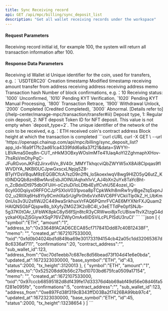---
title: Sync Receiving record
api: GET /api/mpc/billing/sync_deposit_list
description: "Get all wallet receiving records under the workspace"
---

#### Request Parameters
<ParamField query="max_id" type="string" required>
    Receiving record initial id, for example 100, the system will return all transaction information after 100.
</ParamField>



#### Response Data Parameters
<ResponseField type="object[ ]">
    <Expandable title="object">
        <ResponseField name="id" type="integer">Receiving id</ResponseField>
            <ResponseField name="sub_wallet_id" type="integer">Wallet id</ResponseField>
            <ResponseField name="symbol" type="string">Unique identifier for the coin, used for transfers, e.g.：`USDTERC20`</ResponseField>
            <ResponseField name="created_at" type="long">Creation timestamp</ResponseField>
            <ResponseField name="updated_at" type="long">Modified timestamp</ResponseField>
            <ResponseField name="amount" type="string">receiving amount</ResponseField>
            <ResponseField name="address_from" type="string">transfer from address</ResponseField>
            <ResponseField name="address_to" type="string">receiving address</ResponseField>
            <ResponseField name="memo" type="string">receiving address memo</ResponseField>
            <ResponseField name="txid" type="string">Transaction hash</ResponseField>
            <ResponseField name="confirmations" type="integer">Number of block confirmations, e.g.：10</ResponseField>
            <ResponseField name="status" type="integer">Receiving status: `1000` Unconfirmed, `1010` Pending KYT Verification, `1020` Pending KYT Manual Processing, `1800` Transaction Retrace, `1900` Withdrawal Unlock, `2000` Completed (Credited Completed), `3000` Abnormal. [Details refer to](/help-center/manage-mpc/transaction/transfer#iii) </ResponseField>
            <ResponseField name="deposit_type" type="integer">Deposit type, 1: Regular coin deposit, 2: NFT deposit</ResponseField>
<ResponseField name="token_id" type="string">Token ID for NFT deposit. This value is not empty when `deposit_type=2`.</ResponseField>
            <ResponseField name="base_symbol" type="string">The unique identifier of the network of the coin to be received, e.g.：ETH</ResponseField>
            <ResponseField name="contract_address" type="string">received coin's contract address</ResponseField>
            <ResponseField name="tx_height" type="long">Block height at which the transaction is completed</ResponseField>
    </Expandable>
</ResponseField>



<RequestExample>
  ```curl cURL
  curl -X GET \
  --url 'https://openapi.chainup.com/api/mpc/billing/sync_deposit_list?app_id=16a9f17fc2ad61ca4339fdd6a8a37f21&data=SWYYr-LBVAmaS0eq8n-CUT_nHkM3OBxyWOsImMTe41UaqAoYI2ZghmaphXHov-7hsRsVmOhyPqC-JFuRGvonJKFd2Jirxv6Vn_8V40r_MMYTkhqcviQbZWYW5xX8Ai8CIpqas9fIWVDIYA_NKBl0UCJpwGxscxLNpjq5Z8-BTyIYDsVBquM9zEQGBCfcA7szD9n2fN_loSkoexlwqV8wg9HIZO5yQ6utZ_Kt0lNDQQb8zn8BwfAvsEsbJlOINUAqhxh1vV_AJ4bXn2uYx8TaYcBht-n_ZcBdxIDt975dbOFUiH-oCzIuDi1oLDtb4EylfCvhU5E4ozel_lQ-6cyIG0Dqiiyx0RFFOCJzPSXIoV031pvoa8pTCpkWklh8mRw1rylBgeZtqSxpnJO2_u2RIlXq6Hs8Yly9CmhIXaSrUgPir0h6xVxlf4VC6PFVCkiiTlp0kZ_H_UbKm0nUis3v3U2sflWJ2C449waSrikhuxVrFAQ6PQmrFVCAE6MYXNrFXJQuam2HAIQNSGbFQjspw8b_bXyfyZMGZ3K2oBC4I_v3eETTdPe0pfSNJb-5g37K0tOAr_UFbWK8pkC8yl56fSjn8tcR3yCRWwoi8jxTcUBiswTtvXZtzgG4dyzkaHXjsZjSGiywXSqP76VZWlyOmAx6IDSViLcPLPISdU3ruCI'
  ```
</RequestExample>



<ResponseExample>
```json
[
    {
        "symbol":"ETH",
        "amount":"1",
        "address_to":"0x33648fACAD6CECA85cf717841Ddd87c40B12438F",
        "memo": "",
        "created_at":1672107533000,
        "txid":"0xfd0b04024bd1d849ba69e301733194154cb42a05c1dd32065367d8c6336af711",
        "confirmations":20,
        "contract_address":"",
        "sub_wallet_id":123,
        "address_from":"0xc70d1eebb7c687ec8d56bead73f104d41e6e0bda",
        "updated_at":1672323030000,
        "base_symbol":"ETH",
        "id":43,
        "status":2000,
        "tx_height":3120013
    },
    {
        "symbol":"ETH",
        "amount":"1",
        "address_to":"0x525208dd0b56c27bd10703bd675fca0509a17154",
        "memo": "",
        "created_at":1672107533000,
        "txid":"0x97cccb68595182d8df439fe17d33376d4bb69abf49d56e08d46fa5f281e095fb",
        "confirmations":5,
        "contract_address":"",
        "sub_wallet_id":123,
        "address_from":"0xe897Fd38f319cB343ffD03Ba2f7426BA99bb97c4",
        "updated_at":1672323030000,
        "base_symbol":"ETH",
        "id":45,
        "status":2000,
        "tx_height":13238654
    }
]
```
</ResponseExample>